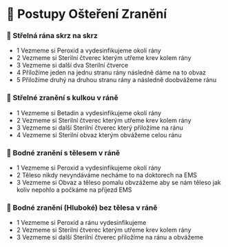 # 💊 Postupy Ošteření Zranění

### 🔫 Střelná rána skrz na skrz

- 1 Vezmeme si Peroxid a vydesinfikujeme okolí rány
- 2 Vezmeme si Sterilní čtverec kterým utřeme krev kolem rány
- 3 Vezmeme si další dva Sterilní čtverce
- 4 Příložíme jeden na jednu stranu rány následně dáme na to obvaz
- 5 Přiložíme druhý na druhou stranu rány a následně doobvážeme ránu

### 🔫 Střelné zranění s kulkou v ráně

- 1 Vezmeme si Betadin a vydesinfikujeme okolí rány
- 2 Vezmeme si Sterilní čtverec kterým utřeme krev kolem rány
- 3 Vezmeme si další Sterilní čtverec který přiložíme na ránu 
- 4 Vezmeme si Sterilní obvaz kterým obvážeme celou ránu

### 🔪 Bodné zranění s tělesem v ráně

- 1 Vezmeme si Peroxid a vydesinfikujeme okolí rány
- 2 Těleso nikdy nevyndáváme necháme to na doktorech na EMS
- 3 Vezmeme si Obvaz a těleso pomalu obvzážeme aby se nám těleso jak koliv nepohlo a počkáme na příjezd EMS

### 🔪 Bodné zranění (Hluboké) bez tělesa v ráně

- 1 Vezmeme si Peroxid a ránu vydesinfikujeme 
- 2 Vezmeme si Sterilní čtverec kterým utřeme krev kolem rány
- 3 Vezmeme si další Sterilní čtverec přiložíme na ránu a obvážeme 
